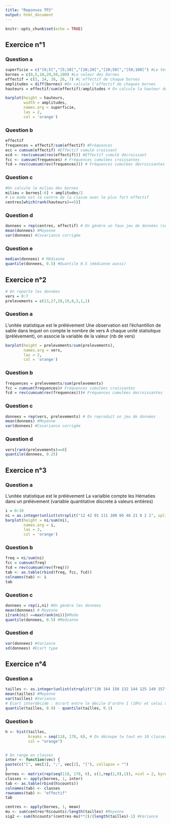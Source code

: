 ```yaml
---
title: "Reponses TP2"
output: html_document
---
```


```r
knitr::opts_chunk$set(echo = TRUE)
```

## Exercice n°1

### Question a

```r

superficie = c("[0;5[","[5;10[","[10;20[","[20;50[","[50;100[") #Le texte affiché
bornes = c(0,5,10,20,50,100) #La valeur des bornes
effectif = c(5, 24, 38, 26, 7) #L'effectif de chaque bornes
amplitudes = diff(bornes) #On calcule l'effectif de chaques bornes
hauteurs = effectif/sum(effectif)/amplitudes # On calcule la hauteur des batons - effectif/sum(effectif) divisé encore par l'amplitude correspondante (afin que l'aire de rectangle corresponde à son effectif)

barplot(height = hauteurs,
        width = amplitudes,
        names.arg = superficie,
        las = 2,
        col = 'orange')
```

### Question b

```r
effectif
frequences = effectif/sum(effectif) #Fréquences
ecc = cumsum(effectif) #Effectif cumulé croissant
ecd <- rev(cumsum(rev(effectif))) #Effectif cumulé décroissant
fcc <- cumsum(frequences) # Fréquences cumulées croissantes
fcd = rev(cumsum(rev(frequences))) # Fréquences cumulées décroissantes
```

### Question c

```r
#On calcule le milieu des bornes
milieu = bornes[-6] + amplitudes/2
# Le mode est le centre de la classe avec le plus fort effectif
centres[which(rank(hauteurs)==5)]
```

### Question d

```r
donnees = rep(centres, effectif) # On génére un faux jeu de données (supossant que chaque parcelle fait la taille du milieu de sa classe)
mean(donnees) #Moyenne
var(donnees) #Covariance corrigée
```

### Question e

```r
median(donnees) # Médianne
quantile(donnees, 0.5) #Quantile 0.5 (médianne aussi)
```


## Exercice n°2

```r
# On reporte les données
vers = 0:7 
prelevements = c(13,27,28,19,8,3,1,1)
```

### Question a

L'unitée statistique est le prélévement
Une observation est l'échantillon de sable dans lequel on compte le nombre de vers
A chaque unité statisitque (prélévement), on associe la variable de la valeur (nb de vers)

```r
barplot(height = prelevements/sum(prelevements),
        names.arg = vers,
        las = 2,
        col = 'orange')
```

### Question b

```r
frequences = prelevements/sum(prelevements)
fcc = cumsum(frequences)# Fréquences cumulées croissantes
fcd = rev(cumsum(rev(frequences)))# Fréquences cumulées decroissantes
```

### Question c

```r
donnees = rep(vers, prelevements) # On reproduit un jeu de données
mean(donnees) #Moyenne
var(donnees) #Covariance corrigée
```

### Question d

```r
vers[rank(prelevements)==8]
quantile(donnees, 0.25)
```

## Exercice n°3

### Question a

L'unitée statistique est le prélévement
La varialble compte les Hématies dans un prélévement (variable quantitative discrete à valeurs entières)

```r
i = 0:10
ni = as.integer(unlist(strsplit("12 42 91 111 100 66 46 21 8 2 1", split = " ")))
barplot(height = ni/sum(ni),
        names.arg = i,
        las = 2,
        col = 'orange')
```

### Question b

```r
freq = ni/sum(ni)
fcc = cumsum(freq)
fcd = rev(cumsum(rev(freq)))
tab <- as.table(rbind(freq, fcc, fcd)) 
colnames(tab) <- i
tab
```

### Question c
```r
donnees = rep(i,ni) #On génére les donnees
mean(donnees) # Moyenne
i[rank(ni) ==max(rank(ni))]#Mode
quantile(donnees, 0.5) #Medianne
```

### Question d

```r
var(donnees) #Variance
sd(donnees) #Ecart type
```

## Exercice n°4

### Question a
```r
tailles <- as.integer(unlist(strsplit("138 164 150 132 144 125 149 157 146 158 140 147 136 148 152 144 168 126 138 176 163 119 154 165 146 173 142 147 135 153 140 135 161 145 135 142 150 156 145 128", split = " ")))
mean(tailles) #Moyenne
var(tailles) #Variance
# Écart interdécide : écrart entre le décile d'ordre 1 (10%) et celui d'ordre 9 (90%)
quantile(tailles, 0.9) - quantile(tailles, 0.1)
```

### Question b
```r
h <- hist(tailles, 
          breaks = seq(118, 178, 6), # On découpe le tout en 10 classes de tailles égales
          col = "orange")


# On range en classes
inter <- function(vec) {
paste(c("[", vec[1], ";", vec[2], "["), collapse = "")
}
bornes <- matrix(rep(seq(118, 178, 6), c(1,rep(2,9),1)), ncol = 2, byrow = T) 
classes <- apply(bornes, 1, inter)
tab <- as.table(rbind(h$counts)) 
colnames(tab) <- classes
rownames(tab) <- "effectif"
tab

centres <- apply(bornes, 1, mean)
mu <- sum(centres*h$counts)/length(tailles) #Moyenne
sig2 <- sum(h$counts*(centres-mu)**2)/(length(tailles)-1) #Variance
```
